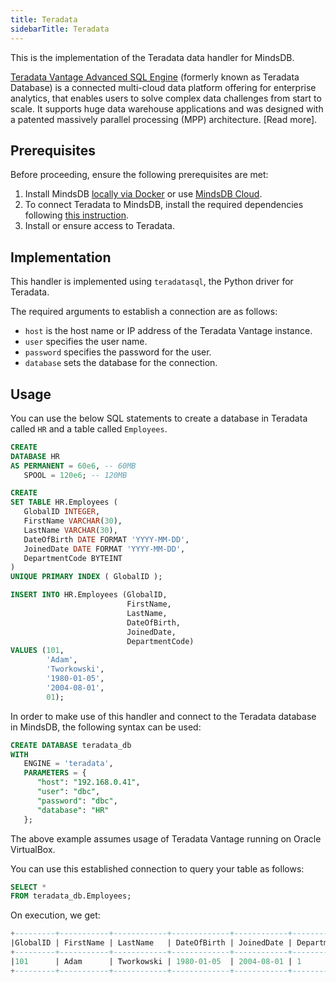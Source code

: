 ```yaml
---
title: Teradata
sidebarTitle: Teradata
---
```


This is the implementation of the Teradata data handler for MindsDB.

[Teradata Vantage Advanced SQL Engine](https://docs.teradata.com/r/Teradata-VantageTM-Advanced-SQL-Engine-Release-Summary/June-2022/Introduction/What-is-Teradata-Vantage) (formerly known as Teradata Database) is a connected multi-cloud data platform offering for enterprise analytics, that enables users to solve complex data challenges from start to scale. It supports huge data warehouse applications and was designed with a patented massively parallel processing (MPP) architecture. [Read more].

## Prerequisites

Before proceeding, ensure the following prerequisites are met:

1. Install MindsDB [locally via Docker](https://docs.mindsdb.com/setup/self-hosted/docker) or use [MindsDB Cloud](https://cloud.mindsdb.com/).
2. To connect Teradata to MindsDB, install the required dependencies following [this instruction](/setup/self-hosted/docker#install-dependencies).
3. Install or ensure access to Teradata.

## Implementation

This handler is implemented using `teradatasql`, the Python driver for Teradata.

The required arguments to establish a connection are as follows:

* `host` is the host name or IP address of the Teradata Vantage instance.
* `user` specifies the user name.
* `password` specifies the password for the user.
* `database` sets the database for the connection.

## Usage

You can use the below SQL statements to create a database in Teradata called `HR` and a table called `Employees`.

```sql
CREATE
DATABASE HR
AS PERMANENT = 60e6, -- 60MB
   SPOOL = 120e6; -- 120MB

CREATE
SET TABLE HR.Employees (
   GlobalID INTEGER,
   FirstName VARCHAR(30),
   LastName VARCHAR(30),
   DateOfBirth DATE FORMAT 'YYYY-MM-DD',
   JoinedDate DATE FORMAT 'YYYY-MM-DD',
   DepartmentCode BYTEINT
)
UNIQUE PRIMARY INDEX ( GlobalID );

INSERT INTO HR.Employees (GlobalID,
                          FirstName,
                          LastName,
                          DateOfBirth,
                          JoinedDate,
                          DepartmentCode)
VALUES (101,
        'Adam',
        'Tworkowski',
        '1980-01-05',
        '2004-08-01',
        01);
```

In order to make use of this handler and connect to the Teradata database in MindsDB, the following syntax can be used:

```sql
CREATE DATABASE teradata_db
WITH
   ENGINE = 'teradata',
   PARAMETERS = {
      "host": "192.168.0.41",
      "user": "dbc",
      "password": "dbc",
      "database": "HR"
   };
```

<Note>
The above example assumes usage of Teradata Vantage running on Oracle VirtualBox.
</Note>

You can use this established connection to query your table as follows:

```sql
SELECT *
FROM teradata_db.Employees;
```

On execution, we get:

```sql
+---------+-----------+------------+-------------+------------+----------------+
|GlobalID | FirstName | LastName   | DateOfBirth | JoinedDate | DepartmentCode |
+---------+-----------+------------+-------------+------------+----------------+
|101      | Adam      | Tworkowski | 1980-01-05  | 2004-08-01 | 1              |
+---------+-----------+------------+-------------+------------+----------------+
```
